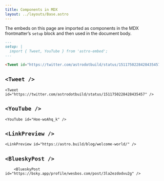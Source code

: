 ```yaml
---
title: Components in MDX
layout: ../layouts/Base.astro
---
```



The embeds on this page are imported as components in the MDX frontmatter’s `setup` block and then used in the document body.

```md
---
setup: |
  import { Tweet, YouTube } from 'astro-embed';
---

<Tweet id="https://twitter.com/astrodotbuild/status/1511750228428435457" />
```

## `<Tweet />`

    <Tweet id="https://twitter.com/astrodotbuild/status/1511750228428435457" />

## `<YouTube />`

    <YouTube id="Hoe-woAhq_k" />

## `<LinkPreview />`

    <LinkPreview id="https://astro.build/blog/welcome-world/" />

## `<BlueskyPost />`

		<BlueskyPost id="https://bsky.app/profile/wesbos.com/post/3la2ezdodvu2g" />

